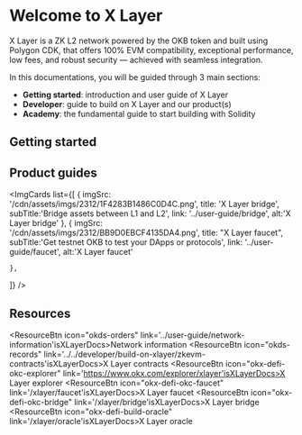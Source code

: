 # Welcome to X Layer
X Layer is a ZK L2 network powered by the OKB token and built using Polygon CDK, that offers 100% EVM compatibility, exceptional performance, low fees, and robust security — achieved with seamless integration. 

In this documentations, you will be guided through 3 main sections:
- **Getting started**: introduction and user guide of X Layer
- **Developer**: guide to build on X Layer and our product(s)
- **Academy**: the fundamental guide to start building with Solidity

## Getting started
<Card mainTitle="What is X Layer" subTitle='Explore how X Layer scales Ethereum' link="./introduction"/>
<Card mainTitle="Build on X Layer" subTitle='Quickstart guide to start building on X Layer' link="../../developer/build-on-xlayer/quickstart"/>
<Card mainTitle="Deploy smart contract" subTitle='Guide to deploy smart contracts with Truffle, Hardhart and Foundry' link="../../developer/smart-contract/deploy-with-truffle"/>

## Product guides
<ImgCards
  list={[
    {
      imgSrc: '/cdn/assets/imgs/2312/1F4283B1486C0D4C.png',
      title: 'X Layer bridge',
      subTitle:'Bridge assets between L1 and L2',
      link: '../user-guide/bridge',
      alt:'X Layer bridge'
    },
    {
      imgSrc: '/cdn/assets/imgs/2312/BB9D0EBCF4135DA4.png',
      title: "X Layer faucet",
      subTitle:'Get testnet OKB to test your DApps or protocols',
      link: '../user-guide/faucet',
      alt:'X Layer faucet'

    },
]}
/>

## Resources
<ResourceBtn icon="okds-orders" link='../user-guide/network-information'isXLayerDocs>Network information</ResourceBtn>
<ResourceBtn icon="okds-records" link='../../developer/build-on-xlayer/zkevm-contracts'isXLayerDocs>X Layer contracts</ResourceBtn>
<ResourceBtn icon="okx-defi-okc-explorer" link='https://www.okx.com/explorer/xlayer'isXLayerDocs>X Layer explorer</ResourceBtn>
<ResourceBtn icon="okx-defi-okc-faucet" link='/xlayer/faucet'isXLayerDocs>X Layer faucet</ResourceBtn>
<ResourceBtn icon="okx-defi-okc-bridge" link='/xlayer/bridge'isXLayerDocs>X Layer bridge</ResourceBtn>
<ResourceBtn icon="okx-defi-build-oracle" link='/xlayer/oracle'isXLayerDocs>X Layer oracle</ResourceBtn>